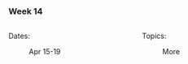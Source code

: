 ### Week 14

::: columns
::: {.column width="50%"}

Dates:

:   Apr 15-19
:::

::: {.column width="50%"}

Topics:

:   More
:::
:::
